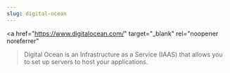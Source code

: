 ```yaml
---
slug: digital-ocean
---
```

<a 
  href="https://www.digitalocean.com/"
  target="_blank"
  rel="noopener noreferrer"
>Digital Ocean</a>
is an Infrastructure as a Service (IAAS) that allows you to set up servers to host your applications.

